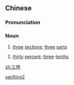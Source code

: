 ==Chinese==
{{zh-forms}}

===Pronunciation===
{{zh-pron
|m=sāntíng
|cat=n
}}

===Noun===
{{zh-noun}}

# {{lb|zh|archaic}} [[three]] [[section]]s; [[three]] [[parts]]
# {{lb|zh|archaic}} [[thirty]] [[percent]]; [[three]]-[[tenths]]

[[Category:Mandarin archaic terms|san1ting2]]

[[zh:三停]]